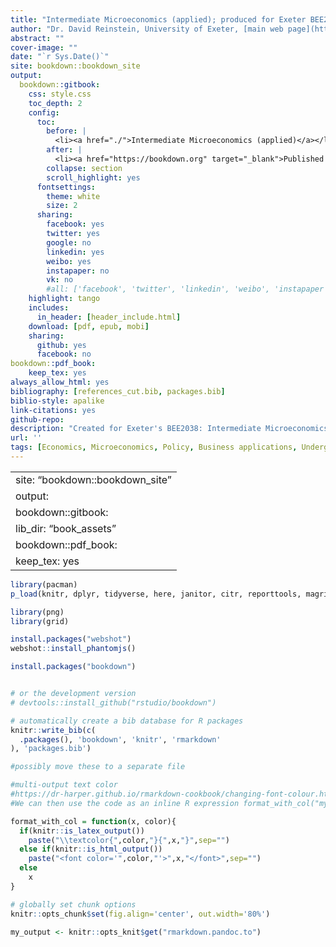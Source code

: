 ```yaml
---
title: "Intermediate Microeconomics (applied); produced for Exeter BEE2038"
author: "Dr. David Reinstein, University of Exeter, [main web page](https://davidreinstein.wordpress.com), [innovationsinfundraising.org](https://innovationsinfundraising.org), Twitter: givingtools"
abstract: ""
cover-image: ""
date: "`r Sys.Date()`"
site: bookdown::bookdown_site
output:
  bookdown::gitbook:
    css: style.css
    toc_depth: 2
    config:
      toc:
        before: |
          <li><a href="./">Intermediate Microeconomics (applied)</a></li>
        after: |
          <li><a href="https://bookdown.org" target="_blank">Published with bookdown</a></li>
        collapse: section
        scroll_highlight: yes
      fontsettings:
        theme: white
        size: 2
      sharing:
        facebook: yes
        twitter: yes
        google: no
        linkedin: yes
        weibo: yes
        instapaper: no
        vk: no
        #all: ['facebook', 'twitter', 'linkedin', 'weibo', 'instapaper']
    highlight: tango
    includes:
      in_header: [header_include.html]
    download: [pdf, epub, mobi]
    sharing:
      github: yes
      facebook: no
bookdown::pdf_book:
    keep_tex: yes
always_allow_html: yes
bibliography: [references_cut.bib, packages.bib]
biblio-style: apalike
link-citations: yes
github-repo:
description: "Created for Exeter's BEE2038: Intermediate Microeconomics (applied)"
url: ''
tags: [Economics, Microeconomics, Policy, Business applications, Undergraduate, Textbook]
---
```



<!--
download: ["book.pdf", "book.epub"]
    includes:
      in_header:  style.css
-->

---
site: "bookdown::bookdown_site"
output:
  bookdown::gitbook:
    lib_dir: "book_assets"
  bookdown::pdf_book:
    keep_tex: yes
---

<!--
base file created from

`pandoc -f docx -t gfm -o writing_econ_gfm.md "bookoutline3-cutting examples down-cutnamesd.docx" `

and similar from

`pandoc -f docx -t gfm -o writing_econ_gfm1.md "Adapting back for BOOK --Ec831 outline-fillingindetails_forslides_edMiriam-conflict.docx"`

replacements needed:

- "\[ \]" surrounds math -- square brackets do not need 'escape' in main text
- colors need adjusting to 'format_with_col'

-->


```r
library(pacman)
p_load(knitr, dplyr, tidyverse, here, janitor, citr, reporttools, magrittr, glue, experiment, estimatr, broom, kableExtra, purrr, ggsignif, recipes, pwr,lubridate,huxtable,sandwich,randomizr,gmodels,emdbook)

library(png)
library(grid)
```

```r
install.packages("webshot")
webshot::install_phantomjs()

```

```r
install.packages("bookdown")


# or the development version
# devtools::install_github("rstudio/bookdown")
```


```r
# automatically create a bib database for R packages
knitr::write_bib(c(
  .packages(), 'bookdown', 'knitr', 'rmarkdown'
), 'packages.bib')
```

```r

#possibly move these to a separate file

#multi-output text color
#https://dr-harper.github.io/rmarkdown-cookbook/changing-font-colour.html#multi-output-text-colour
#We can then use the code as an inline R expression format_with_col("my text", "red")

format_with_col = function(x, color){
  if(knitr::is_latex_output())
    paste("\\textcolor{",color,"}{",x,"}",sep="")
  else if(knitr::is_html_output())
    paste("<font color='",color,"'>",x,"</font>",sep="")
  else
    x
}

```

```r
# globally set chunk options
knitr::opts_chunk$set(fig.align='center', out.width='80%')

my_output <- knitr::opts_knit$get("rmarkdown.pandoc.to")

```


<!---
Can define text blocks here, refer to them again and again if desired
To add to ELE:
1. zip all content in '_book' folder
2. drag into VLE site
  - on prompt, create file resource
3. edit settings
  - right click and unzip
  - double-click starting file
  - set as main file
  - save
Now it is only accessible within the university login
-->

